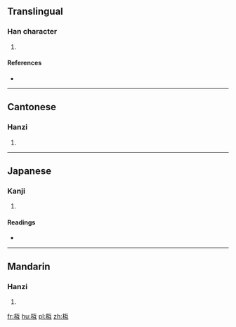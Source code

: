 ==Translingual==

===Han character===
{{Han char|rn=75|rad=木|as=04|sn=8|four=4191<sub>7</sub>|canj=木一女一 (DMVM), X木一女一 (XDMVM)|ids=⿰[[木]][[互]]}}

# {{defn|Han|sort=木04}}

====References====
* {{Han ref|kx=0515.100|dkj=14540|dj=0903.110|hdz=21168.020|uh=6791|ud=26513|bh=CCE1|bd=52449}}

----

==Cantonese==

===Hanzi===
{{yue-hanzi|jyut=|y=wu6}}

# {{defn|lang=yue|sort=木04}}

----

==Japanese==

===Kanji===
{{ja-kanji|grade=|rs=木04}}

# {{defn|lang=ja|sort=木04}}

====Readings====
* {{ja-readings|on=[[こ]] (ko), [[ご]] (go)|kun=[[やらい]] (yarai)}}

----

==Mandarin==

===Hanzi===
{{cmn-hanzi|pin=[[hù]] ([[hu4]])|wg=hu<sup>4</sup>}}

# {{defn|lang=cmn|sort=木04}}

[[fr:枑]]
[[hu:枑]]
[[pl:枑]]
[[zh:枑]]
